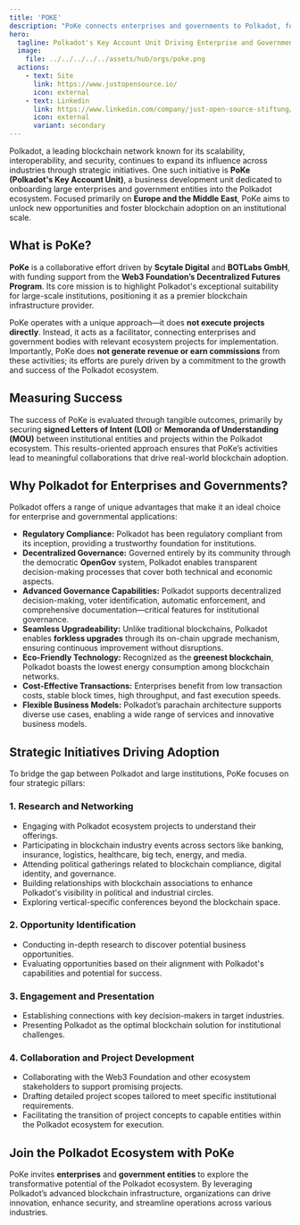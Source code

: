 ```yaml
---
title: 'POKE'
description: "PoKe connects enterprises and governments to Polkadot, fostering blockchain adoption through strategic partnerships and ecosystem collaboration."
hero:
  tagline: Polkadot's Key Account Unit Driving Enterprise and Government Adoption.
  image: 
    file: ../../../../../assets/hub/orgs/poke.png
  actions:
    - text: Site
      link: https://www.justopensource.io/
      icon: external
    - text: Linkedin
      link: https://www.linkedin.com/company/just-open-source-stiftung/
      icon: external
      variant: secondary
---
```



Polkadot, a leading blockchain network known for its scalability, interoperability, and security, continues to expand its influence across industries through strategic initiatives. One such initiative is **PoKe (Polkadot's Key Account Unit)**, a business development unit dedicated to onboarding large enterprises and government entities into the Polkadot ecosystem. Focused primarily on **Europe and the Middle East**, PoKe aims to unlock new opportunities and foster blockchain adoption on an institutional scale.

## What is PoKe?
**PoKe** is a collaborative effort driven by **Scytale Digital** and **BOTLabs GmbH**, with funding support from the **Web3 Foundation’s Decentralized Futures Program**. Its core mission is to highlight Polkadot's exceptional suitability for large-scale institutions, positioning it as a premier blockchain infrastructure provider.

PoKe operates with a unique approach—it does **not execute projects directly**. Instead, it acts as a facilitator, connecting enterprises and government bodies with relevant ecosystem projects for implementation. Importantly, PoKe does **not generate revenue or earn commissions** from these activities; its efforts are purely driven by a commitment to the growth and success of the Polkadot ecosystem.

## Measuring Success
The success of PoKe is evaluated through tangible outcomes, primarily by securing **signed Letters of Intent (LOI)** or **Memoranda of Understanding (MOU)** between institutional entities and projects within the Polkadot ecosystem. This results-oriented approach ensures that PoKe’s activities lead to meaningful collaborations that drive real-world blockchain adoption.

## Why Polkadot for Enterprises and Governments?
Polkadot offers a range of unique advantages that make it an ideal choice for enterprise and governmental applications:

- **Regulatory Compliance:** Polkadot has been regulatory compliant from its inception, providing a trustworthy foundation for institutions.
- **Decentralized Governance:** Governed entirely by its community through the democratic **OpenGov** system, Polkadot enables transparent decision-making processes that cover both technical and economic aspects.
- **Advanced Governance Capabilities:** Polkadot supports decentralized decision-making, voter identification, automatic enforcement, and comprehensive documentation—critical features for institutional governance.
- **Seamless Upgradeability:** Unlike traditional blockchains, Polkadot enables **forkless upgrades** through its on-chain upgrade mechanism, ensuring continuous improvement without disruptions.
- **Eco-Friendly Technology:** Recognized as the **greenest blockchain**, Polkadot boasts the lowest energy consumption among blockchain networks.
- **Cost-Effective Transactions:** Enterprises benefit from low transaction costs, stable block times, high throughput, and fast execution speeds.
- **Flexible Business Models:** Polkadot’s parachain architecture supports diverse use cases, enabling a wide range of services and innovative business models.

## Strategic Initiatives Driving Adoption
To bridge the gap between Polkadot and large institutions, PoKe focuses on four strategic pillars:

### 1. Research and Networking
- Engaging with Polkadot ecosystem projects to understand their offerings.
- Participating in blockchain industry events across sectors like banking, insurance, logistics, healthcare, big tech, energy, and media.
- Attending political gatherings related to blockchain compliance, digital identity, and governance.
- Building relationships with blockchain associations to enhance Polkadot's visibility in political and industrial circles.
- Exploring vertical-specific conferences beyond the blockchain space.

### 2. Opportunity Identification
- Conducting in-depth research to discover potential business opportunities.
- Evaluating opportunities based on their alignment with Polkadot's capabilities and potential for success.

### 3. Engagement and Presentation
- Establishing connections with key decision-makers in target industries.
- Presenting Polkadot as the optimal blockchain solution for institutional challenges.

### 4. Collaboration and Project Development
- Collaborating with the Web3 Foundation and other ecosystem stakeholders to support promising projects.
- Drafting detailed project scopes tailored to meet specific institutional requirements.
- Facilitating the transition of project concepts to capable entities within the Polkadot ecosystem for execution.

## Join the Polkadot Ecosystem with PoKe

PoKe invites **enterprises** and **government entities** to explore the transformative potential of the Polkadot ecosystem. By leveraging Polkadot’s advanced blockchain infrastructure, organizations can drive innovation, enhance security, and streamline operations across various industries.
